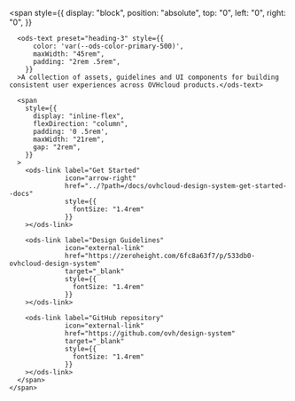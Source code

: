 
<Meta title="OVHcloud Design System/Welcome" />

<span
  style={{
      display: "block",
      position: "absolute",
      top: "0",
      left: "0",
      right: "0",
  }}
>

  <div
    style={{
          background: `url(ods_bg.png) no-repeat center center fixed`,
          backgroundSize: 'cover',
          width: '100vw',
          height: '100vh',
          }}
  >
    <span
      style={{
            boxShadow: '0 0 10px white, 0 0 20px white, 0 0 30px white, 0 0 40px white, 0 0 50px white, 0 0 60px white, 0 0 70px white, 0 0 80px white, 0 0 90px white, 0 0 100px white',
            background: 'white',
            borderRadius: '0 0 20em 0',
            display: "inline-flex",
            flexDirection: "column",
            padding: "4rem",
            margin: "auto"
    }}
    >
      <span
        style={{
              width: '40rem',
              height: '4rem',
              backgroundImage: `url(ods_logo.svg)`,
              backgroundSize: 'contain',
              backgroundRepeat: 'no-repeat',
      }}
      />

      <ods-text preset="heading-3" style={{
          color: 'var(--ods-color-primary-500)',
          maxWidth: "45rem",
          padding: "2rem .5rem",
        }}
      >A collection of assets, guidelines and UI components for building consistent user experiences across OVHcloud products.</ods-text>

      <span
        style={{
          display: "inline-flex",
          flexDirection: "column",
          padding: '0 .5rem',
          maxWidth: "21rem",
          gap: "2rem",
        }}
      >
        <ods-link label="Get Started"
                  icon="arrow-right"
                  href="../?path=/docs/ovhcloud-design-system-get-started--docs"
                  style={{
                    fontSize: "1.4rem"
                  }}
        ></ods-link>

        <ods-link label="Design Guidelines"
                  icon="external-link"
                  href="https://zeroheight.com/6fc8a63f7/p/533db0-ovhcloud-design-system"
                  target="_blank"
                  style={{
                    fontSize: "1.4rem"
                  }}
        ></ods-link>

        <ods-link label="GitHub repository"
                  icon="external-link"
                  href="https://github.com/ovh/design-system"
                  target="_blank"
                  style={{
                    fontSize: "1.4rem"
                  }}
        ></ods-link>
      </span>
    </span>
  </div>
</span>
